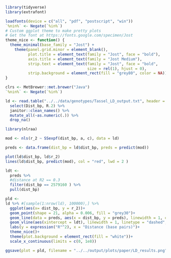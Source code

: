 



```r
library(tidyverse)
library(extrafont)

loadfonts(device = c("all", "pdf", "postscript", "win"))
`%nin%` <- Negate(`%in%`)
# Custom ggplot theme to make pretty plots
# Get the font at https://fonts.google.com/specimen/Jost
theme_nice <- function() {
  theme_minimal(base_family = "Jost") +
    theme(panel.grid.minor = element_blank(),
          plot.title = element_text(family = "Jost", face = "bold"),
          axis.title = element_text(family = "Jost Medium"),
          strip.text = element_text(family = "Jost", face = "bold",
                                    size = rel(1), hjust = 0),
          strip.background = element_rect(fill = "grey80", color = NA))
}

clrs <- MetBrewer::met.brewer("Java")
`%nin%` <- Negate(`%in%`)
```

```r
ld <- read.table("../../data/genotypes/Tassel_LD_output.txt", header = T) %>%  
  select(Dist_bp, R.2) %>% 
  janitor::clean_names() %>% 
  mutate_all(~as.numeric(.)) %>% 
  drop_na()
```

```r
library(nlraa)

mod <- nls(r_2 ~ SSexpf(dist_bp, a, c), data = ld)

preds <- data.frame(dist_bp = ld$dist_bp, preds = predict(mod)) 

plot(ld$dist_bp, ld$r_2)
lines(ld$dist_bp, predict(mod), col = "red", lwd = 2 )
```


```r
ldt <- 
  preds %>% 
  #distance at R2 == 0.3
  filter(dist_bp == 2579160	) %>% 
  pull(dist_bp)

pld <- 
ld %>% #[sample(1:nrow(ld), 100000),] %>% 
  ggplot(aes(x= dist_bp, y = r_2))+
  geom_point(shape = 21, alpha = 0.006, fill = "grey30")+
  geom_line(data = preds, aes(x = dist_bp, y = preds), linewidth = 1, color = "red")+
  geom_vline(aes(xintercept = ldt), linewidth = 1, linetype = "dashed", color = "red")+
  labs(y = expression("R"^2), x = "Distance (base pairs)")+
  theme_nice()+
  theme(plot.background = element_rect(fill = "white"))+
  scale_x_continuous(limits = c(0, 1e8))

ggsave(plot = pld, filename = "../../output/plots/paper/LD_results.png", width = 5, height = 5)
```







